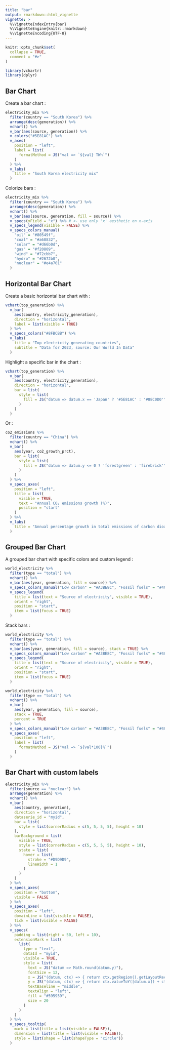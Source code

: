 ```yaml
---
title: "bar"
output: rmarkdown::html_vignette
vignette: >
  %\VignetteIndexEntry{bar}
  %\VignetteEngine{knitr::rmarkdown}
  %\VignetteEncoding{UTF-8}
---
```


```r
knitr::opts_chunk$set(
  collapse = TRUE,
  comment = "#>"
)
```

```r
library(vchartr)
library(dplyr)
```


## Bar Chart

Create a bar chart :

```r
electricity_mix %>% 
  filter(country == "South Korea") %>% 
  arrange(desc(generation)) %>% 
  vchart() %>% 
  v_bar(aes(source, generation)) %>% 
  v_colors("#5E81AC") %>% 
  v_axes(
    position = "left",
    label = list(
      formatMethod = JS("val => `${val} TWh`")
    )
  ) %>% 
  v_labs(
    title = "South Korea electricity mix"
  )
```


Colorize bars :

```r
electricity_mix %>% 
  filter(country == "South Korea") %>% 
  arrange(desc(generation)) %>% 
  vchart() %>% 
  v_bar(aes(source, generation, fill = source)) %>%
  v_specs(xField = "x") %>% # <- use only 'x' aesthetic on x-axis
  v_specs_legend(visible = FALSE) %>%
  v_specs_colors_manual(
    "oil" = "#80549f",
    "coal" = "#a68832",
    "solar" = "#d66b0d",
    "gas" = "#f20809",
    "wind" = "#72cbb7",
    "hydro" = "#2672b0",
    "nuclear" = "#e4a701"
  )
```



## Horizontal Bar Chart

Create a basic horizontal bar chart with :

```r
vchart(top_generation) %>% 
  v_bar(
    aes(country, electricity_generation), 
    direction = "horizontal",
    label = list(visible = TRUE)
  ) %>% 
  v_specs_colors("#8FBCBB") %>% 
  v_labs(
    title = "Top electricity-generating countries",
    subtitle = "Data for 2023, source: Our World In Data"
  )
```


Highlight a specific bar in the chart :

```r
vchart(top_generation) %>% 
  v_bar(
    aes(country, electricity_generation), 
    direction = "horizontal",
    bar = list(
      style = list(
        fill = JS("datum => datum.x == 'Japan' ? '#5E81AC' : '#88C0D0'")
      )
    )
  )
```

Or : 

```r
co2_emissions %>% 
  filter(country == "China") %>% 
  vchart() %>% 
  v_bar(
    aes(year, co2_growth_prct),
    bar = list(
      style = list(
        fill = JS("datum => datum.y <= 0 ? 'forestgreen' : 'firebrick'")
      )
    )
  ) %>% 
  v_specs_axes(
    position = "left",
    title = list(
      visible = TRUE,
      text = "Annual CO₂ emissions growth (%)",
      position = "start"
    )
  ) %>% 
  v_labs(
    title = "Annual percentage growth in total emissions of carbon dioxide (CO₂)"
  )
```




## Grouped Bar Chart

A grouped bar chart with specific colors and custom legend : 

```r
world_electricity %>% 
  filter(type == "total") %>% 
  vchart() %>% 
  v_bar(aes(year, generation, fill = source)) %>% 
  v_specs_colors_manual("Low carbon" = "#A3BE8C", "Fossil fuels" = "#4C566A") %>% 
  v_specs_legend(
    title = list(text = "Source of electricity", visible = TRUE),
    orient = "right",
    position = "start",
    item = list(focus = TRUE)
  )
```

Stack bars :

```r
world_electricity %>% 
  filter(type == "total") %>% 
  vchart() %>% 
  v_bar(aes(year, generation, fill = source), stack = TRUE) %>% 
  v_specs_colors_manual("Low carbon" = "#A3BE8C", "Fossil fuels" = "#4C566A") %>% 
  v_specs_legend(
    title = list(text = "Source of electricity", visible = TRUE),
    orient = "right",
    position = "start",
    item = list(focus = TRUE)
  )
```


```r
world_electricity %>% 
  filter(type == "total") %>% 
  vchart() %>% 
  v_bar(
    aes(year, generation, fill = source), 
    stack = TRUE, 
    percent = TRUE
  ) %>% 
  v_specs_colors_manual("Low carbon" = "#A3BE8C", "Fossil fuels" = "#4C566A") %>% 
  v_specs_axes(
    position = "left",
    label = list(
      formatMethod = JS("val => `${val*100}%`")
    )
  )
```



## Bar Chart with custom labels

```r
electricity_mix %>% 
  filter(source == "nuclear") %>% 
  arrange(generation) %>% 
  vchart() %>% 
  v_bar(
    aes(country, generation),
    direction = "horizontal",
    dataserie_id = "myid",
    bar = list(
      style = list(cornerRadius = c(5, 5, 5, 5), height = 10)
    ),
    barBackground = list(
      visible = TRUE,
      style = list(cornerRadius = c(5, 5, 5, 5), height = 10),
      state = list(
        hover = list(
          stroke = "#D9D9D9",
          lineWidth = 1
        )
      )
    )
  ) %>% 
  v_specs_axes(
    position = "bottom",
    visible = FALSE
  ) %>% 
  v_specs_axes(
    position = "left",
    domainLine = list(visible = FALSE),
    tick = list(visible = FALSE)
  ) %>% 
  v_specs(
    padding = list(right = 50, left = 10),
    extensionMark = list(
      list(
        type = "text",
        dataId = "myid",
        visible = TRUE,
        style = list(
          text = JS("datum => Math.round(datum.y)"),
          fontSize = 12,
          x = JS("(datum, ctx) => { return ctx.getRegion().getLayoutRect().width + 10; }"),
          y = JS("(datum, ctx) => { return ctx.valueToY([datum.x]) + ctx.yBandwidth() / 2; }"),
          textBaseline = "middle",
          textAlign = "left",
          fill = "#595959",
          size = 20
        )
      )
    )
  ) %>% 
  v_specs_tooltip(
    mark = list(title = list(visible = FALSE)),
    dimension = list(title = list(visible = FALSE)),
    style = list(shape = list(shapeType = "circle"))
  )
```


